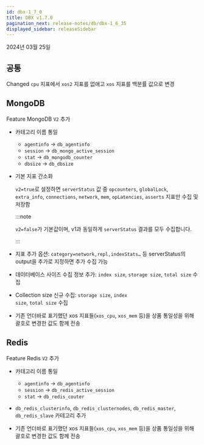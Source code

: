 ```yaml
---
id: dbx-1_7_0
title: DBX v1.7.0
pagination_next: release-notes/db/dbx-1_6_35
displayed_sidebar: releaseSidebar
---
```


2024년 03월 25일

## 공통

<Status>Changed</Status> <code>cpu</code> 지표에서 <code>xos2</code> 지표를 없애고 <code>xos</code> 지표를 백분률 값으로 변경

## MongoDB

<Status>Feature</Status> MongoDB <code class="my">V2</code> 추가

- 카테고리 이름 통일

  - <code>agentinfo</code> → <code>db_agentinfo</code>
  - <code>session</code> → <code>db_mongo_active_session</code>
  - <code>stat</code> → <code>db_mongodb_counter</code>
  - <code>dbsize</code> → <code>db_dbsize</code>

- 기본 지표 간소화

  <code>v2=true</code>로 설정하면 <code>serverStatus</code> 값 중 <code>opcounters</code>, <code>globalLock</code>, <code>extra_info</code>, <code>connections</code>, <code>network</code>, <code>mem</code>, <code>opLatencies</code>, <code>asserts</code> 지표만 수집 및 저장함 

  :::note

  <code>v2=false</code>가 기본값이며, v1과 동일하게 <code>serverStatus</code> 결과를 모두 수집합니다.

  :::

- 지표 추가 옵션: <code>category=network,repl,indexStats…</code> 등 serverStatus의 output을 추가로 지정하면 추가 수집 가능

- 데이터베이스 사이즈 수집 정보 추가: <code>index size</code>, <code>storage size</code>, <code>total size</code> 수집

- Collection size 신규 수집: <code>storage size</code>, <code>index size</code>, <code>total size</code> 수집

- 기존 언더바로 표기했던 xos 지표들(<code>xos_cpu</code>, <code>xos_mem</code> 등)을 상품 통일성을 위해 괄호로 변경한 값도 함께 전송

## Redis

<Status>Feature</Status> Redis <code class="my">V2</code> 추가

- 카테고리 이름 통일

  - <code>agentinfo</code> → <code>db_agentinfo</code>
  - <code>session</code> → <code>db_redis_active_session</code>
  - <code>stat</code> → <code>db_redis_couter</code>

- <code>db_redis_clusterinfo</code>, <code>db_redis_clusternodes</code>, <code>db_redis_master</code>, <code>db_redis_slave</code> 카테고리 추가

- 기존 언더바로 표기했던 xos 지표들(<code>xos_cpu</code>, <code>xos_mem</code> 등)을 상품 통일성을 위해 괄호로 변경한 값도 함께 전송